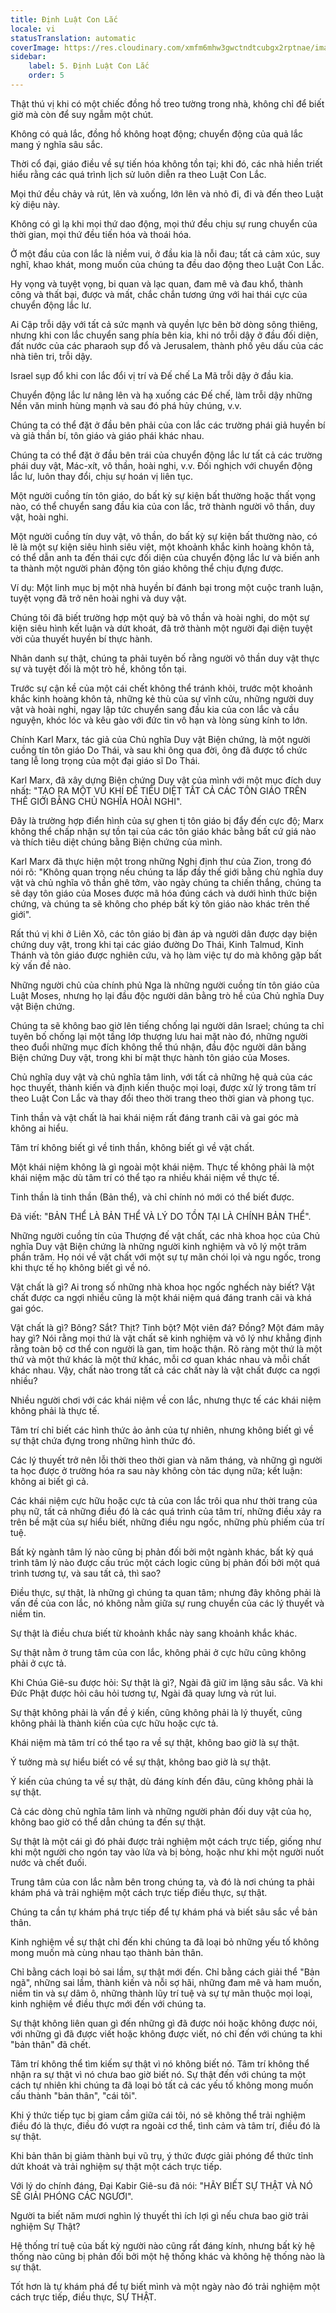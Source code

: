 ```yaml
---
title: Định Luật Con Lắc
locale: vi
statusTranslation: automatic
coverImage: https://res.cloudinary.com/xmfm6mhw3gwctndtcubgx2rptnae/image/upload/v1741354419/small_cover_la_gran_rebelion_28716e29d2.webp
sidebar:
    label: 5. Định Luật Con Lắc
    order: 5
---
```

Thật thú vị khi có một chiếc đồng hồ treo tường trong nhà, không chỉ để biết giờ mà còn để suy ngẫm một chút.

Không có quả lắc, đồng hồ không hoạt động; chuyển động của quả lắc mang ý nghĩa sâu sắc.

Thời cổ đại, giáo điều về sự tiến hóa không tồn tại; khi đó, các nhà hiền triết hiểu rằng các quá trình lịch sử luôn diễn ra theo Luật Con Lắc.

Mọi thứ đều chảy và rút, lên và xuống, lớn lên và nhỏ đi, đi và đến theo Luật kỳ diệu này.

Không có gì lạ khi mọi thứ dao động, mọi thứ đều chịu sự rung chuyển của thời gian, mọi thứ đều tiến hóa và thoái hóa.

Ở một đầu của con lắc là niềm vui, ở đầu kia là nỗi đau; tất cả cảm xúc, suy nghĩ, khao khát, mong muốn của chúng ta đều dao động theo Luật Con Lắc.

Hy vọng và tuyệt vọng, bi quan và lạc quan, đam mê và đau khổ, thành công và thất bại, được và mất, chắc chắn tương ứng với hai thái cực của chuyển động lắc lư.

Ai Cập trỗi dậy với tất cả sức mạnh và quyền lực bên bờ dòng sông thiêng, nhưng khi con lắc chuyển sang phía bên kia, khi nó trỗi dậy ở đầu đối diện, đất nước của các pharaoh sụp đổ và Jerusalem, thành phố yêu dấu của các nhà tiên tri, trỗi dậy.

Israel sụp đổ khi con lắc đổi vị trí và Đế chế La Mã trỗi dậy ở đầu kia.

Chuyển động lắc lư nâng lên và hạ xuống các Đế chế, làm trỗi dậy những Nền văn minh hùng mạnh và sau đó phá hủy chúng, v.v.

Chúng ta có thể đặt ở đầu bên phải của con lắc các trường phái giả huyền bí và giả thần bí, tôn giáo và giáo phái khác nhau.

Chúng ta có thể đặt ở đầu bên trái của chuyển động lắc lư tất cả các trường phái duy vật, Mác-xít, vô thần, hoài nghi, v.v. Đối nghịch với chuyển động lắc lư, luôn thay đổi, chịu sự hoán vị liên tục.

Một người cuồng tín tôn giáo, do bất kỳ sự kiện bất thường hoặc thất vọng nào, có thể chuyển sang đầu kia của con lắc, trở thành người vô thần, duy vật, hoài nghi.

Một người cuồng tín duy vật, vô thần, do bất kỳ sự kiện bất thường nào, có lẽ là một sự kiện siêu hình siêu việt, một khoảnh khắc kinh hoàng khôn tả, có thể dẫn anh ta đến thái cực đối diện của chuyển động lắc lư và biến anh ta thành một người phản động tôn giáo không thể chịu đựng được.

Ví dụ: Một linh mục bị một nhà huyền bí đánh bại trong một cuộc tranh luận, tuyệt vọng đã trở nên hoài nghi và duy vật.

Chúng tôi đã biết trường hợp một quý bà vô thần và hoài nghi, do một sự kiện siêu hình kết luận và dứt khoát, đã trở thành một người đại diện tuyệt vời của thuyết huyền bí thực hành.

Nhân danh sự thật, chúng ta phải tuyên bố rằng người vô thần duy vật thực sự và tuyệt đối là một trò hề, không tồn tại.

Trước sự cận kề của một cái chết không thể tránh khỏi, trước một khoảnh khắc kinh hoàng khôn tả, những kẻ thù của sự vĩnh cửu, những người duy vật và hoài nghi, ngay lập tức chuyển sang đầu kia của con lắc và cầu nguyện, khóc lóc và kêu gào với đức tin vô hạn và lòng sùng kính to lớn.

Chính Karl Marx, tác giả của Chủ nghĩa Duy vật Biện chứng, là một người cuồng tín tôn giáo Do Thái, và sau khi ông qua đời, ông đã được tổ chức tang lễ long trọng của một đại giáo sĩ Do Thái.

Karl Marx, đã xây dựng Biện chứng Duy vật của mình với một mục đích duy nhất: "TẠO RA MỘT VŨ KHÍ ĐỂ TIÊU DIỆT TẤT CẢ CÁC TÔN GIÁO TRÊN THẾ GIỚI BẰNG CHỦ NGHĨA HOÀI NGHI".

Đây là trường hợp điển hình của sự ghen tị tôn giáo bị đẩy đến cực độ; Marx không thể chấp nhận sự tồn tại của các tôn giáo khác bằng bất cứ giá nào và thích tiêu diệt chúng bằng Biện chứng của mình.

Karl Marx đã thực hiện một trong những Nghị định thư của Zion, trong đó nói rõ: "Không quan trọng nếu chúng ta lấp đầy thế giới bằng chủ nghĩa duy vật và chủ nghĩa vô thần ghê tởm, vào ngày chúng ta chiến thắng, chúng ta sẽ dạy tôn giáo của Moses được mã hóa đúng cách và dưới hình thức biện chứng, và chúng ta sẽ không cho phép bất kỳ tôn giáo nào khác trên thế giới".

Rất thú vị khi ở Liên Xô, các tôn giáo bị đàn áp và người dân được dạy biện chứng duy vật, trong khi tại các giáo đường Do Thái, Kinh Talmud, Kinh Thánh và tôn giáo được nghiên cứu, và họ làm việc tự do mà không gặp bất kỳ vấn đề nào.

Những người chủ của chính phủ Nga là những người cuồng tín tôn giáo của Luật Moses, nhưng họ lại đầu độc người dân bằng trò hề của Chủ nghĩa Duy vật Biện chứng.

Chúng ta sẽ không bao giờ lên tiếng chống lại người dân Israel; chúng ta chỉ tuyên bố chống lại một tầng lớp thượng lưu hai mặt nào đó, những người theo đuổi những mục đích không thể thú nhận, đầu độc người dân bằng Biện chứng Duy vật, trong khi bí mật thực hành tôn giáo của Moses.

Chủ nghĩa duy vật và chủ nghĩa tâm linh, với tất cả những hệ quả của các học thuyết, thành kiến và định kiến thuộc mọi loại, được xử lý trong tâm trí theo Luật Con Lắc và thay đổi theo thời trang theo thời gian và phong tục.

Tinh thần và vật chất là hai khái niệm rất đáng tranh cãi và gai góc mà không ai hiểu.

Tâm trí không biết gì về tinh thần, không biết gì về vật chất.

Một khái niệm không là gì ngoài một khái niệm. Thực tế không phải là một khái niệm mặc dù tâm trí có thể tạo ra nhiều khái niệm về thực tế.

Tinh thần là tinh thần (Bản thể), và chỉ chính nó mới có thể biết được.

Đã viết: "BẢN THỂ LÀ BẢN THỂ VÀ LÝ DO TỒN TẠI LÀ CHÍNH BẢN THỂ".

Những người cuồng tín của Thượng đế vật chất, các nhà khoa học của Chủ nghĩa Duy vật Biện chứng là những người kinh nghiệm và vô lý một trăm phần trăm. Họ nói về vật chất với một sự tự mãn chói lọi và ngu ngốc, trong khi thực tế họ không biết gì về nó.

Vật chất là gì? Ai trong số những nhà khoa học ngốc nghếch này biết? Vật chất được ca ngợi nhiều cũng là một khái niệm quá đáng tranh cãi và khá gai góc.

Vật chất là gì? Bông? Sắt? Thịt? Tinh bột? Một viên đá? Đồng? Một đám mây hay gì? Nói rằng mọi thứ là vật chất sẽ kinh nghiệm và vô lý như khẳng định rằng toàn bộ cơ thể con người là gan, tim hoặc thận. Rõ ràng một thứ là một thứ và một thứ khác là một thứ khác, mỗi cơ quan khác nhau và mỗi chất khác nhau. Vậy, chất nào trong tất cả các chất này là vật chất được ca ngợi nhiều?

Nhiều người chơi với các khái niệm về con lắc, nhưng thực tế các khái niệm không phải là thực tế.

Tâm trí chỉ biết các hình thức ảo ảnh của tự nhiên, nhưng không biết gì về sự thật chứa đựng trong những hình thức đó.

Các lý thuyết trở nên lỗi thời theo thời gian và năm tháng, và những gì người ta học được ở trường hóa ra sau này không còn tác dụng nữa; kết luận: không ai biết gì cả.

Các khái niệm cực hữu hoặc cực tả của con lắc trôi qua như thời trang của phụ nữ, tất cả những điều đó là các quá trình của tâm trí, những điều xảy ra trên bề mặt của sự hiểu biết, những điều ngu ngốc, những phù phiếm của trí tuệ.

Bất kỳ ngành tâm lý nào cũng bị phản đối bởi một ngành khác, bất kỳ quá trình tâm lý nào được cấu trúc một cách logic cũng bị phản đối bởi một quá trình tương tự, và sau tất cả, thì sao?

Điều thực, sự thật, là những gì chúng ta quan tâm; nhưng đây không phải là vấn đề của con lắc, nó không nằm giữa sự rung chuyển của các lý thuyết và niềm tin.

Sự thật là điều chưa biết từ khoảnh khắc này sang khoảnh khắc khác.

Sự thật nằm ở trung tâm của con lắc, không phải ở cực hữu cũng không phải ở cực tả.

Khi Chúa Giê-su được hỏi: Sự thật là gì?, Ngài đã giữ im lặng sâu sắc. Và khi Đức Phật được hỏi câu hỏi tương tự, Ngài đã quay lưng và rút lui.

Sự thật không phải là vấn đề ý kiến, cũng không phải là lý thuyết, cũng không phải là thành kiến của cực hữu hoặc cực tả.

Khái niệm mà tâm trí có thể tạo ra về sự thật, không bao giờ là sự thật.

Ý tưởng mà sự hiểu biết có về sự thật, không bao giờ là sự thật.

Ý kiến ​​của chúng ta về sự thật, dù đáng kính đến đâu, cũng không phải là sự thật.

Cả các dòng chủ nghĩa tâm linh và những người phản đối duy vật của họ, không bao giờ có thể dẫn chúng ta đến sự thật.

Sự thật là một cái gì đó phải được trải nghiệm một cách trực tiếp, giống như khi một người cho ngón tay vào lửa và bị bỏng, hoặc như khi một người nuốt nước và chết đuối.

Trung tâm của con lắc nằm bên trong chúng ta, và đó là nơi chúng ta phải khám phá và trải nghiệm một cách trực tiếp điều thực, sự thật.

Chúng ta cần tự khám phá trực tiếp để tự khám phá và biết sâu sắc về bản thân.

Kinh nghiệm về sự thật chỉ đến khi chúng ta đã loại bỏ những yếu tố không mong muốn mà cùng nhau tạo thành bản thân.

Chỉ bằng cách loại bỏ sai lầm, sự thật mới đến. Chỉ bằng cách giải thể "Bản ngã", những sai lầm, thành kiến ​​và nỗi sợ hãi, những đam mê và ham muốn, niềm tin và sự dâm ô, những thành lũy trí tuệ và sự tự mãn thuộc mọi loại, kinh nghiệm về điều thực mới đến với chúng ta.

Sự thật không liên quan gì đến những gì đã được nói hoặc không được nói, với những gì đã được viết hoặc không được viết, nó chỉ đến với chúng ta khi "bản thân" đã chết.

Tâm trí không thể tìm kiếm sự thật vì nó không biết nó. Tâm trí không thể nhận ra sự thật vì nó chưa bao giờ biết nó. Sự thật đến với chúng ta một cách tự nhiên khi chúng ta đã loại bỏ tất cả các yếu tố không mong muốn cấu thành "bản thân", "cái tôi".

Khi ý thức tiếp tục bị giam cầm giữa cái tôi, nó sẽ không thể trải nghiệm điều đó là thực, điều đó vượt ra ngoài cơ thể, tình cảm và tâm trí, điều đó là sự thật.

Khi bản thân bị giảm thành bụi vũ trụ, ý thức được giải phóng để thức tỉnh dứt khoát và trải nghiệm sự thật một cách trực tiếp.

Với lý do chính đáng, Đại Kabir Giê-su đã nói: "HÃY BIẾT SỰ THẬT VÀ NÓ SẼ GIẢI PHÓNG CÁC NGƯƠI".

Người ta biết năm mươi nghìn lý thuyết thì ích lợi gì nếu chưa bao giờ trải nghiệm Sự Thật?

Hệ thống trí tuệ của bất kỳ người nào cũng rất đáng kính, nhưng bất kỳ hệ thống nào cũng bị phản đối bởi một hệ thống khác và không hệ thống nào là sự thật.

Tốt hơn là tự khám phá để tự biết mình và một ngày nào đó trải nghiệm một cách trực tiếp, điều thực, SỰ THẬT.


